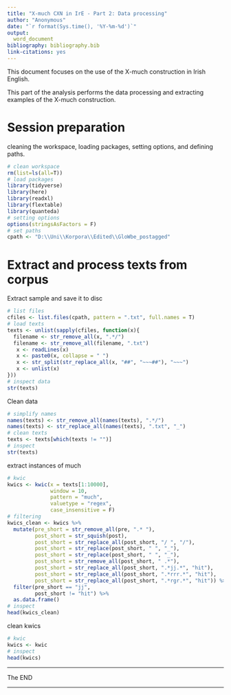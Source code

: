 ```yaml
---
title: "X-much CXN in IrE - Part 2: Data processing"
author: "Anonymous"
date: "`r format(Sys.time(), '%Y-%m-%d')`"
output:
  word_document
bibliography: bibliography.bib
link-citations: yes
---
```


This document focuses on the use of the X-much construction in Irish English. 

This part of the analysis performs the data processing and extracting examples of the X-much construction.

# Session preparation

cleaning the workspace, loading packages, setting options, and defining paths.

```r
# clean workspace
rm(list=ls(all=T))
# load packages
library(tidyverse)
library(here)
library(readxl)
library(flextable)
library(quanteda)
# setting options
options(stringsAsFactors = F)
# set paths
cpath <- "D:\\Uni\\Korpora\\Edited\\GloWbe_postagged"
```

# Extract and process texts from corpus

Extract sample and save it to disc

```r
# list files
cfiles <- list.files(cpath, pattern = ".txt", full.names = T)
# load texts
texts <- unlist(sapply(cfiles, function(x){
  filename <- str_remove_all(x, ".*/")
  filename <- str_remove_all(filename, ".txt")
   x <- readLines(x)
   x <- paste0(x, collapse = " ")
   x <- str_split(str_replace_all(x, "##", "~~~##"), "~~~")
   x <- unlist(x)
}))
# inspect data
str(texts)
```

Clean data

```r
# simplify names
names(texts) <- str_remove_all(names(texts), ".*/")
names(texts) <- str_replace_all(names(texts), ".txt", "_")
# clean texts
texts <- texts[which(texts != "")]
# inspect
str(texts)
```


extract instances of much

```r
# kwic
kwics <- kwic(x = texts[1:10000], 
              window = 10,
              pattern = "much", 
              valuetype = "regex",
              case_insensitive = F)
# filtering
kwics_clean <- kwics %>%
  mutate(pre_short = str_remove_all(pre, ".* "),
         post_short = str_squish(post),
         post_short = str_replace_all(post_short, "/ ", "/"),
         post_short = str_replace(post_short, " ", "_"),
         post_short = str_replace(post_short, " ", "_"),
         post_short = str_remove_all(post_short, " .*"),
         post_short = str_replace_all(post_short, ".*jj.*", "hit"),
         post_short = str_replace_all(post_short, ".*rrr.*", "hit"),
         post_short = str_replace_all(post_short, ".*rgr.*", "hit")) %>%
  filter(pre_short == "jj",
         post_short != "hit") %>%
  as.data.frame()
# inspect
head(kwics_clean)
```

clean kwics

```r
# kwic
kwics <- kwic
# inspect
head(kwics)
```



***

The END

***

